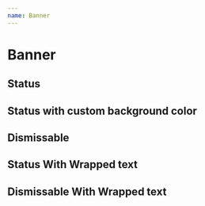 ```yaml
---
name: Banner
---
```



# Banner

## Status

<Playground>
  <Banner message="Something went wrong" />
</Playground>

## Status with custom background color

<Playground>
  <Banner backgroundColor="purple100" message="Something went wrong" />
</Playground>

## Dismissable

<Playground>
  <Banner dismissable message="Something went wrong" />
</Playground>

## Status With Wrapped text

<Playground>
  <Banner message="Error message here. If the message wraps. This is how error message here. If the message wraps. If the message wraps. Error message here. If the message wraps. This is how error message here. If the message wraps. If the message wraps." />
</Playground>

## Dismissable With Wrapped text

<Playground>
  <Banner
    dismissable
    message="Error message here. If the message wraps. This is how error message here. If the message wraps. If the message wraps. Error message here. If the message wraps. This is how error message here. If the message wraps. If the message wraps."
  />
</Playground>

